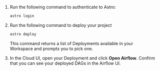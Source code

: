 1. Run the following command to authenticate to Astro:

    ```sh
    astro login
    ```

2. Run the following command to deploy your project

    ```sh
    astro deploy
    ```

    This command returns a list of Deployments available in your Workspace and prompts you to pick one.

3. In the Cloud UI, open your Deployment and click **Open Airflow**. Confirm that you can see your deployed DAGs in the Airflow UI. 